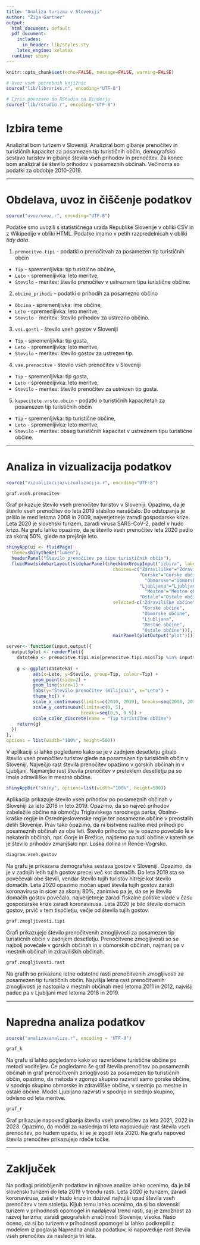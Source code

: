 ```yaml
---
title: "Analiza turizma v Sloveniji"
author: "Žiga Gartner"
output:
  html_document: default
  pdf_document:
    includes:
      in_header: lib/styles.sty
    latex_engine: xelatex
  runtime: shiny
---
```


```r
knitr::opts_chunk$set(echo=FALSE, message=FALSE, warning=FALSE)

# Uvoz vseh potrebnih knjižnic
source("lib/libraries.r", encoding="UTF-8")
```

```r
# Izris povezave do RStudia na Binderju
source("lib/rstudio.r", encoding="UTF-8")
```

# Izbira teme

Analiziral bom turizem v Sloveniji. Analiziral bom gibanje prenočitev in turističnih
kapacitet za posamezen tip turističnih občin, demografsko sestavo turistov in 
gibanje števila vseh prihodov in prenočitev. Za konec bom analiziral še
število prihodov v posameznih občinah. Večinoma so podatki za obdobje 2010-2019.




***

# Obdelava, uvoz in čiščenje podatkov

```r
source("uvoz/uvoz.r", encoding="UTF-8")
```

Podatke smo uvozili s statističnega urada Republike Slovenije v obliki CSV in 
z Wikipedije v obliki HTML. Podatke imamo v petih razpredelnicah v obliki *tidy data*.

1. `prenocitve.tipi` - podatki o prenočitvah za posamezen tip turističnih občin
  - `Tip` - spremenljivka: tip turistične občine,
  - `Leto` - spremenljivka: leto meritve,
  - `Stevilo` - meritev: število prenočitev v ustreznem tipu turistične občine.

2. `obcine_prihodi` - podatki o prihodih za posamezno občino
  - `Obcina` - spremenljivka: ime občine,
  - `Leto` - spremenljivka: leto meritve,
  - `Stevilo` - meritev: število prihodov za ustrezno občino.

3. `vsi.gosti` - število vseh gostov v Sloveniji
  - `Tip` - spremenljivka: tip gosta,
  - `Leto` - spremenljivka: leto meritve,
  - `Stevilo` - meritev: število gostov za ustrezen tip.
  
4. `vse.prenocitve` - število vseh prenočitev v Sloveniji
  - `Tip` - spremenljivka: tip gosta,
  - `Leto` - spremenljivka: leto meritve,
  - `Stevilo` - meritev: število prenočitev za ustrezen tip gosta.
  
5. `kapacitete.vrste.obcin` - podatki o turističnih kapacitetah za posamezen tip turističnih občin
  - `Tip` - spremenljivka: tip turistične občine,
  - `Leto` - spremenljivka: leto meritve,
  - `Stevilo` - meritev: obseg turističnih kapacitet v ustreznem tipu turistične občine.  



***

# Analiza in vizualizacija podatkov

```r
source("vizualizacija/vizualizacija.r", encoding="UTF-8")
```

```r
graf.vseh.prenocitev
```

Graf prikazuje število vseh prenočitev turistov v Sloveniji.
Opazimo, da je število vseh prenočitev do leta 2019 stabilno naraščalo.
Do odstopanja je prišlo le med letoma 2008 in 2009, najverjetneje zaradi gospodarske
krize. Leta 2020 je slovenski turizem, zaradi virusa SARS-CoV-2, padel v hudo krizo. Na
grafu lahko opazimo, da je število vseh prenočitev leta 2020 padlo za skoraj 50%,
glede na prejšnje leto.



```r
shinyApp(ui <- fluidPage(
  theme=shinytheme("lumen"),
  headerPanel("Število prenočitev po tipu turističnih občin"),
  fluidRow(sidebarLayout(sidebarPanel(checkboxGroupInput("izbira", label =strong("Tip občine"),
                                        choices=c("Zdraviliške"="Zdraviliške občine",
                                                  "Gorske"="Gorske občine" ,
                                                    "Obmorske"="Obmorske občine",
                                                  "Ljubljana"="Ljubljana",
                                                    "Mestne"="Mestne občine",
                                                  "Ostale"="Ostale občine"),
                                        selected=c("Zdraviliške občine",
                                                   "Gorske občine",
                                                   "Obmorske občine",
                                                   "Ljubljana",
                                                   "Mestne občine",
                                                   "Ostale občine"))),
                                        mainPanel(plotOutput("plot"))))),

server<- function(input,output){
  output$plot <- renderPlot({
    datoteka <- prenocitve.tipi.mio[prenocitve.tipi.mio$Tip %in% input$izbira,]
    
    g <- ggplot(datoteka) +
          aes(x=Leto, y=Stevilo, group=Tip, colour=Tip) +
          geom_point(size=2) +
          geom_line(size=1) +
          labs(y="Število prenočitev (milijoni)", x="Leto") +
          theme_hc() +
          scale_x_continuous(limits=c(2010, 2019), breaks=seq(2010, 2019, 1)) +
          scale_y_continuous(limits=c(0, 5),
                            breaks=seq(0,5, 0.5)) +
          scale_color_discrete(name = "Tip turistične občine")
    return(g)
  })
},
options = list(width="100%", height=500))
```

V aplikaciji si lahko pogledamo kako se je v zadnjem desetletju gibalo
število vseh prenočitev turistov glede na posamezen tip turističnih občin v
Sloveniji. Največjo rast števila prenočitev opazimo v gorskih občinah in 
v Ljubljani. Najmanjšo rast števila prenočitev v preteklem desetletju pa so
imele zdraviliške in mestne občine.



```r
shinyAppDir("shiny", options=list(width="100%", height=500))
```

Aplikacija prikazuje število vseh prihodov po posameznih občinah v
Sloveniji za leto 2018 in leto 2019. Opazimo, da so največ prihodov zabeležile
občine na območju Triglavskega narodnega parka, Obalno-kraške regije in
Osrednjeslovenske regije ter posamezne občine v preostalih delih Slovenije.
Prav tako opazimo, da ni bistvene razlike med prihodi po posameznih občinah za
obe leti. Število prihodov se je opazno povečalo le v nekaterih občinah,
npr. Gorje in Brežice, najdemo pa tudi občine v katerih se je število
prihodov zmanjšalo npr. Loška dolina in Renče-Vogrsko.



```r
diagram.vseh.gostov
```

Na grafu je prikazana demografska sestava gostov v Sloveniji. Opazimo,
da je v zadnjih letih tujih gostov precej več kot domačih. Do leta 2019 sta se
povečevali obe števili, vendar število tujih turistov hitreje kot število domačih.
Leta 2020 opazimo močan upad števila tujih gostov zaradi koronavirusa in sicer za skoraj 80%, zanimivo pa je, da se je število domačih gostov povečalo, najverjetneje
zaradi fiskalne politike vlade v času gospodarske krize zaradi koronavirusa. Leta
2020 je bilo število domačih gostov, prvič v tem tisočletju, večje od števila
tujih gostov.



```r
graf.zmogljivosti.tipi
```

Grafi prikazujejo število prenočitvenih zmogljivosti za posamezen tip
turističnih občin v zadnjem desetletju. Prenočitvene zmogljivosti so se
najbolj povečale v gorskih občinah in v obmorskih občinah, najmanj pa v
mestnih občinah in zdraviliških občinah.



```r
graf.zmogljivosti.rast
```

Na grafih so prikazane letne odstotne rasti prenočitvenih zmogljivosti
za posamezen tip turističnih občin. Najvišja letna rast prenočitvenih 
zmogljivosti je nastopila v mestnih občinah med letoma 2011 in 2012, najvišji
padec pa v Ljubljani med letoma 2018 in 2019.



***

# Napredna analiza podatkov

```r
source("analiza/analiza.r", encoding = "UTF-8")
```

```r
graf_k
```

Na grafu si lahko pogledamo kako so razvrščene turistične občine po metodi voditeljev.
Če pogledamo še graf števila prenočitev po posameznih občinah in graf prenočitvenih
zmogljivosti za posamezen tip turističnih občin, opazimo, da metoda v zgornjo skupino
razvrsti samo gorske občine, v spodnjo skupino obmorske in zdraviliške občine, v srednjo
pa mestne in ostale občine. Model Ljubljano razvrsti v spodnjo in srednjo skupino, odvisno 
od leta meritve.



```r
graf_r
```

Graf prikazuje napoved gibanja števila vseh prenočitev za leta 2021, 2022 in 2023.
Opazimo, da model za naslednja tri leta napoveduje rast števila vseh prenocitev,
po hudem upadu, ki se je zgodil leta 2020. Na grafu napoved števila prenočitev
prikazujejo rdeče točke.



***

# Zaključek
Na podlagi pridobljenih podatkov in njihove analize lahko ocenimo, da je bil
slovenski turizem do leta 2019 v trendu rasti. Leta 2020 je turizem,
zaradi koronavirusa, zašel v hudo krizo in doživel najhujši upad števila vseh
prenočitev v tem stoletju. Kljub temu lahko ocenimo, da si bo slovenski turizem
v prihodnosti opomogel in nadaljeval trend rasti, saj je zmožnost za razvoj turizma,
zaradi geografskih značilnosti Slovenije, visoka. Našo oceno, da si bo turizem v prihodnosti
opomogel bi lahko podkrepili z modelom iz poglavja Napredna analiza podatkov, ki 
napoveduje rast števila vseh prenočitev za naslednja tri leta.



